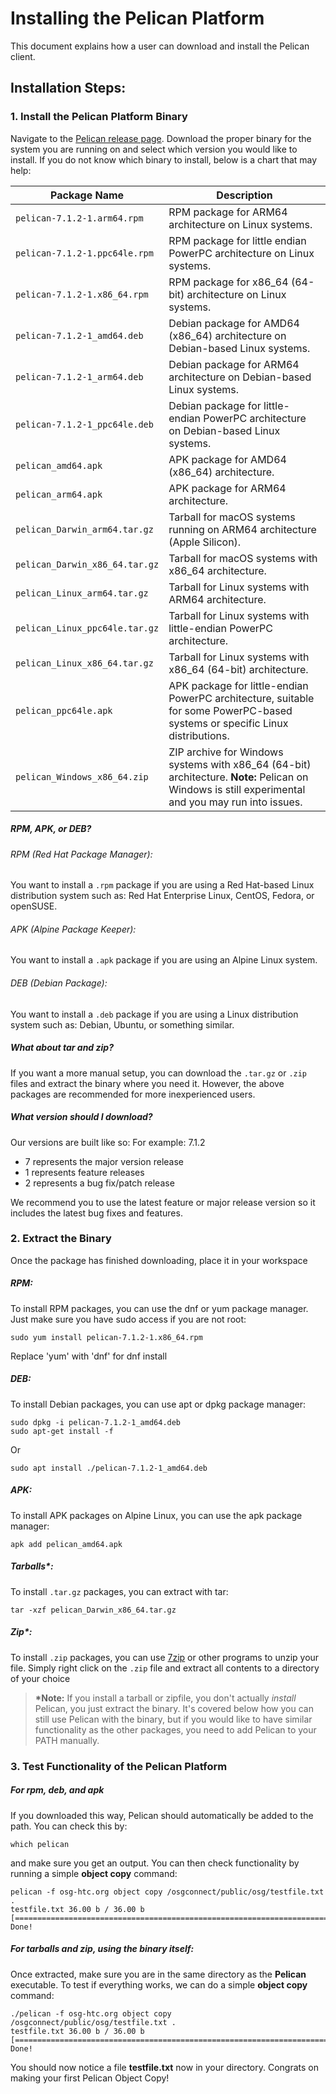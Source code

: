 # Installing the Pelican Platform

This document explains how a user can download and install the Pelican client.

## Installation Steps:


### 1. Install the Pelican Platform Binary
Navigate to the [Pelican release page](https://github.com/PelicanPlatform/pelican/releases/). Download the proper binary for the system you are running on and select which version you would like to install. If you do not know which binary to install, below is a chart that may help:

| Package Name                   | Description                                                            |
|--------------------------------|------------------------------------------------------------------------|
| `pelican-7.1.2-1.arm64.rpm`    | RPM package for ARM64 architecture on Linux systems.                  |
| `pelican-7.1.2-1.ppc64le.rpm`  | RPM package for little endian PowerPC architecture on Linux systems.   |
| `pelican-7.1.2-1.x86_64.rpm`   | RPM package for x86_64 (64-bit) architecture on Linux systems.         |
| `pelican-7.1.2-1_amd64.deb`    | Debian package for AMD64 (x86_64) architecture on Debian-based Linux systems. |
| `pelican-7.1.2-1_arm64.deb`    | Debian package for ARM64 architecture on Debian-based Linux systems. |
| `pelican-7.1.2-1_ppc64le.deb`  | Debian package for little-endian PowerPC architecture on Debian-based Linux systems. |
| `pelican_amd64.apk`            | APK package for AMD64 (x86_64) architecture. |
| `pelican_arm64.apk`            | APK package for ARM64 architecture. |
| `pelican_Darwin_arm64.tar.gz`  | Tarball for macOS systems running on ARM64 architecture (Apple Silicon). |
| `pelican_Darwin_x86_64.tar.gz` | Tarball for macOS systems with x86_64 architecture. |
| `pelican_Linux_arm64.tar.gz`   | Tarball for Linux systems with ARM64 architecture. |
| `pelican_Linux_ppc64le.tar.gz` | Tarball for Linux systems with little-endian PowerPC architecture. |
| `pelican_Linux_x86_64.tar.gz`  | Tarball for Linux systems with x86_64 (64-bit) architecture. |
| `pelican_ppc64le.apk`          | APK package for little-endian PowerPC architecture, suitable for some PowerPC-based systems or specific Linux distributions. |
| `pelican_Windows_x86_64.zip`   | ZIP archive for Windows systems with x86_64 (64-bit) architecture. **Note:** Pelican on Windows is still experimental and you may run into issues. |

##### RPM, APK, or DEB?
###### RPM (Red Hat Package Manager):
You want to install a `.rpm` package if you are using a Red Hat-based Linux distribution system such as: Red Hat Enterprise Linux, CentOS, Fedora, or openSUSE.

###### APK (Alpine Package Keeper):
You want to install a `.apk` package if you are using an Alpine Linux system.

###### DEB (Debian Package):
You want to install a `.deb` package if you are using a Linux distribution system such as: Debian, Ubuntu, or something similar.

##### What about tar and zip?
If you want a more manual setup, you can download the `.tar.gz` or `.zip` files and extract the binary where you need it. However, the above packages are recommended for more inexperienced users.

##### What version should I download?
Our versions are built like so:
For example: 7.1.2
- 7 represents the major version release
- 1 represents feature releases
- 2 represents a bug fix/patch release

We recommend you to use the latest feature or major release version so it includes the latest bug fixes and features.

### 2. Extract the Binary
Once the package has finished downloading, place it in your workspace

##### RPM:
To install RPM packages, you can use the dnf or yum package manager. Just make sure you have sudo access if you are not root:
```console
sudo yum install pelican-7.1.2-1.x86_64.rpm
```
Replace 'yum' with 'dnf' for dnf install

##### DEB:
To install Debian packages, you can use apt or dpkg package manager:
```console
sudo dpkg -i pelican-7.1.2-1_amd64.deb
sudo apt-get install -f
```
Or
```console
sudo apt install ./pelican-7.1.2-1_amd64.deb
```

##### APK:
To install APK packages on Alpine Linux, you can use the apk package manager:
```console
apk add pelican_amd64.apk
```

##### Tarballs*:
To install `.tar.gz` packages, you can extract with tar:
```console
tar -xzf pelican_Darwin_x86_64.tar.gz
```

##### Zip*:
To install `.zip` packages, you can use [7zip](https://www.7-zip.org/) or other programs to unzip your file. Simply right click on the `.zip` file and extract all contents to a directory of your choice


>**\*Note:** If you install a tarball or zipfile, you don't actually *install* Pelican, you just extract the binary. It's covered below how you can still use Pelican with the binary, but if you would like to have similar functionality as the other packages, you need to add Pelican to your PATH manually.

### 3. Test Functionality of the Pelican Platform
##### For rpm, deb, and apk
If you downloaded this way, Pelican should automatically be added to the path. You can check this by:
```console
which pelican
```
and make sure you get an output. You can then check functionality by running a simple **object copy** command:
```console
pelican -f osg-htc.org object copy /osgconnect/public/osg/testfile.txt .
testfile.txt 36.00 b / 36.00 b [=============================================================================================] Done!
```

##### For tarballs and zip, using the binary itself:
Once extracted, make sure you are in the same directory as the **Pelican** executable. To test if everything works, we can do a simple **object copy** command:

```console
./pelican -f osg-htc.org object copy /osgconnect/public/osg/testfile.txt .
testfile.txt 36.00 b / 36.00 b [=============================================================================================] Done!
```

You should now notice a file **testfile.txt** now in your directory. Congrats on making your first Pelican Object Copy!
